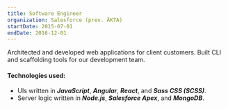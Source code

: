 ```yaml
---
title: Software Engineer
organization: Salesforce (prev. ÄKTA)
startDate: 2015-07-01
endDate: 2016-12-01
---
```


Architected and developed web applications for client customers. Built CLI and scaffolding tools for our development team.

#### Technologies used:
* UIs written in ***JavaScript***, ***Angular***, ***React***, and ***Sass CSS (SCSS)***.
* Server logic written in ***Node.js***, ***Salesforce Apex***, and ***MongoDB***.
